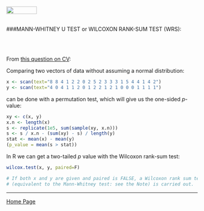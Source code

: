 <br>
<a href="http://rinterested.github.io/statistics/index.html">
<img HEIGHT="20" WIDTH="80" src="https://cloud.githubusercontent.com/assets/9312897/10556783/a27a26fa-745c-11e5-9b1a-2d5bd737387a.PNG"></a>
<br><br>

###MANN-WHITNEY U TEST or WILCOXON RANK-SUM TEST (WRS):
<br>

<br><br>

From [this question on CV](http://stats.stackexchange.com/q/26817/67822):

Comparing two vectors of data without assuming a normal distribution:

```r
x <- scan(text="8 8 4 1 2 2 0 2 5 2 3 3 3 1 5 4 4 1 4 2") 
y <- scan(text="4 0 4 1 1 2 0 1 2 2 1 2 1 0 0 0 1 1 1 1")
```

can be done with a permutation test, which will give us the one-sided $p$-value:

```r
xy <- c(x, y)
x.n <- length(x)
s <- replicate(1e5, sum(sample(xy, x.n)))
s <- s / x.n - (sum(xy) - s) / length(y) 
stat <- mean(x) - mean(y)
(p_value = mean(s > stat))
```

In R we can get a two-tailed $p$ value with the Wilcoxon rank-sum test:

```r
wilcox.test(x, y, paired=F) 

# If both x and y are given and paired is FALSE, a Wilcoxon rank sum test 
# (equivalent to the Mann-Whitney test: see the Note) is carried out. 
```


---

<a href="http://rinterested.github.io/statistics/index.html">Home Page</a>
